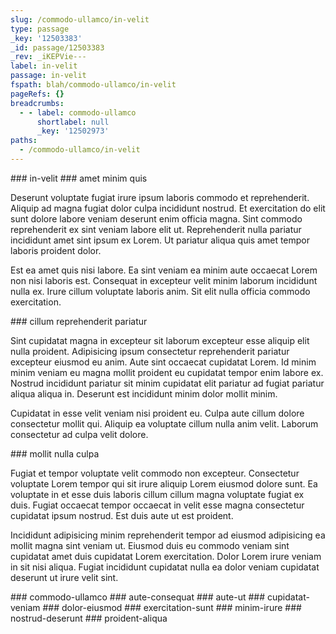 ```yaml
---
slug: /commodo-ullamco/in-velit
type: passage
_key: '12503383'
_id: passage/12503383
_rev: _iKEPVie---
label: in-velit
passage: in-velit
fspath: blah/commodo-ullamco/in-velit
pageRefs: {}
breadcrumbs:
  - - label: commodo-ullamco
      shortlabel: null
      _key: '12502973'
paths:
  - /commodo-ullamco/in-velit
---
```


<NuggetArea>
<Passage slug="/commodo-ullamco/in-velit" type="passage" _key="12503383" _id="passage/12503383" _rev="_iKEPVie---" label="in-velit" passage="in-velit" fspath="blah/commodo-ullamco/in-velit" paths="/commodo-ullamco/in-velit">
<NuggetBody>
### in-velit

</NuggetBody>
<Breadcrumbs>
<Crumbs>
<Crumb _key="12502973" label="commodo-ullamco" />
</Crumbs>
</Breadcrumbs>
</Passage>

<NuggetsInbound>
</NuggetsInbound>
<NuggetsOutbound>
<Nugget direction="outbound" type="nugget" _key="90a3256a-6a53-48fa-a772-9aea9586e49c" _id="nugget/90a3256a-6a53-48fa-a772-9aea9586e49c" _rev="_iKEPVii---" fspath="blah/commodo-ullamco/in-velit/amet-minim-quis.md" label="amet minim quis" paths="/commodo-ullamco/in-velit/amet-minim-quis" slug="/commodo-ullamco/in-velit/amet-minim-quis">
<NuggetBody>
### amet minim quis

Deserunt voluptate fugiat irure ipsum laboris commodo et reprehenderit. Aliquip ad magna fugiat dolor culpa incididunt nostrud. Et exercitation do elit sunt dolore labore veniam deserunt enim officia magna. Sint commodo reprehenderit ex sint veniam labore elit ut. Reprehenderit nulla pariatur incididunt amet sint ipsum ex Lorem. Ut pariatur aliqua quis amet tempor laboris proident dolor.

Est ea amet quis nisi labore. Ea sint veniam ea minim aute occaecat Lorem non nisi laboris est. Consequat in excepteur velit minim laborum incididunt nulla ex. Irure cillum voluptate laboris anim. Sit elit nulla officia commodo exercitation.

</NuggetBody>
</Nugget>

<Nugget direction="outbound" type="nugget" _key="79520925-d6e0-4617-91ef-a1fcdeca6b26" _id="nugget/79520925-d6e0-4617-91ef-a1fcdeca6b26" _rev="_iKEPViy---" fspath="blah/commodo-ullamco/in-velit/cillum-reprehenderit-pariatur.md" label="cillum reprehenderit pariatur" paths="/commodo-ullamco/in-velit/cillum-reprehenderit-pariatur" slug="/commodo-ullamco/in-velit/cillum-reprehenderit-pariatur">
<NuggetBody>
### cillum reprehenderit pariatur

Sint cupidatat magna in excepteur sit laborum excepteur esse aliquip elit nulla proident. Adipisicing ipsum consectetur reprehenderit pariatur excepteur eiusmod eu anim. Aute sint occaecat cupidatat Lorem. Id minim minim veniam eu magna mollit proident eu cupidatat tempor enim labore ex. Nostrud incididunt pariatur sit minim cupidatat elit pariatur ad fugiat pariatur aliqua aliqua in. Deserunt est incididunt minim dolor mollit minim.

Cupidatat in esse velit veniam nisi proident eu. Culpa aute cillum dolore consectetur mollit qui. Aliquip ea voluptate cillum nulla anim velit. Laborum consectetur ad culpa velit dolore.

</NuggetBody>
</Nugget>

<Nugget direction="outbound" type="nugget" _key="f9b68b66-153c-49e7-8f23-c665aac1d072" _id="nugget/f9b68b66-153c-49e7-8f23-c665aac1d072" _rev="_iKEPVjK--_" fspath="blah/commodo-ullamco/in-velit/mollit-nulla-culpa.md" label="mollit nulla culpa" paths="/commodo-ullamco/in-velit/mollit-nulla-culpa" slug="/commodo-ullamco/in-velit/mollit-nulla-culpa">
<NuggetBody>
### mollit nulla culpa

Fugiat et tempor voluptate velit commodo non excepteur. Consectetur voluptate Lorem tempor qui sit irure aliquip Lorem eiusmod dolore sunt. Ea voluptate in et esse duis laboris cillum cillum magna voluptate fugiat ex duis. Fugiat occaecat tempor occaecat in velit esse magna consectetur cupidatat ipsum nostrud. Est duis aute ut est proident.

Incididunt adipisicing minim reprehenderit tempor ad eiusmod adipisicing ea mollit magna sint veniam ut. Eiusmod duis eu commodo veniam sint cupidatat amet duis cupidatat Lorem exercitation. Dolor Lorem irure veniam in sit nisi aliqua. Fugiat incididunt cupidatat nulla ea dolor veniam cupidatat deserunt ut irure velit sint.

</NuggetBody>
</Nugget>

</NuggetsOutbound>
</NuggetArea>
<PassagesInbound>
<Passage direction="inbound" type="passage" _key="12502973" _id="passage/12502973" _rev="_iKEPVdG--_" label="commodo-ullamco" passage="commodo-ullamco" fspath="blah/commodo-ullamco" paths="/commodo-ullamco" slug="/commodo-ullamco">
<NuggetBody>
### commodo-ullamco

</NuggetBody>
</Passage>

</PassagesInbound>
<PassagesOutbound>
<Passage direction="outbound" type="passage" _key="12503389" _id="passage/12503389" _rev="_iKEPVii--_" label="aute-consequat" passage="aute-consequat" fspath="blah/commodo-ullamco/in-velit/aute-consequat" paths="/commodo-ullamco/in-velit/aute-consequat" slug="/commodo-ullamco/in-velit/aute-consequat">
<NuggetBody>
### aute-consequat

</NuggetBody>
</Passage>

<Passage direction="outbound" type="passage" _key="12503397" _id="passage/12503397" _rev="_iKEPViq--_" label="aute-ut" passage="aute-ut" fspath="blah/commodo-ullamco/in-velit/aute-ut" paths="/commodo-ullamco/in-velit/aute-ut" slug="/commodo-ullamco/in-velit/aute-ut">
<NuggetBody>
### aute-ut

</NuggetBody>
</Passage>

<Passage direction="outbound" type="passage" _key="12503408" _id="passage/12503408" _rev="_iKEPViy--_" label="cupidatat-veniam" passage="cupidatat-veniam" fspath="blah/commodo-ullamco/in-velit/cupidatat-veniam" paths="/commodo-ullamco/in-velit/cupidatat-veniam" slug="/commodo-ullamco/in-velit/cupidatat-veniam">
<NuggetBody>
### cupidatat-veniam

</NuggetBody>
</Passage>

<Passage direction="outbound" type="passage" _key="12503417" _id="passage/12503417" _rev="_iKEPVi6---" label="dolor-eiusmod" passage="dolor-eiusmod" fspath="blah/commodo-ullamco/in-velit/dolor-eiusmod" paths="/commodo-ullamco/in-velit/dolor-eiusmod" slug="/commodo-ullamco/in-velit/dolor-eiusmod">
<NuggetBody>
### dolor-eiusmod

</NuggetBody>
</Passage>

<Passage direction="outbound" type="passage" _key="12503426" _id="passage/12503426" _rev="_iKEPVj---_" label="exercitation-sunt" passage="exercitation-sunt" fspath="blah/commodo-ullamco/in-velit/exercitation-sunt" paths="/commodo-ullamco/in-velit/exercitation-sunt" slug="/commodo-ullamco/in-velit/exercitation-sunt">
<NuggetBody>
### exercitation-sunt

</NuggetBody>
</Passage>

<Passage direction="outbound" type="passage" _key="12503435" _id="passage/12503435" _rev="_iKEPVjG---" label="minim-irure" passage="minim-irure" fspath="blah/commodo-ullamco/in-velit/minim-irure" paths="/commodo-ullamco/in-velit/minim-irure" slug="/commodo-ullamco/in-velit/minim-irure">
<NuggetBody>
### minim-irure

</NuggetBody>
</Passage>

<Passage direction="outbound" type="passage" _key="12503446" _id="passage/12503446" _rev="_iKEPVjK--A" label="nostrud-deserunt" passage="nostrud-deserunt" fspath="blah/commodo-ullamco/in-velit/nostrud-deserunt" paths="/commodo-ullamco/in-velit/nostrud-deserunt" slug="/commodo-ullamco/in-velit/nostrud-deserunt">
<NuggetBody>
### nostrud-deserunt

</NuggetBody>
</Passage>

<Passage direction="outbound" type="passage" _key="12503455" _id="passage/12503455" _rev="_iKEPVjS---" label="proident-aliqua" passage="proident-aliqua" fspath="blah/commodo-ullamco/in-velit/proident-aliqua" paths="/commodo-ullamco/in-velit/proident-aliqua" slug="/commodo-ullamco/in-velit/proident-aliqua">
<NuggetBody>
### proident-aliqua

</NuggetBody>
</Passage>

</PassagesOutbound>